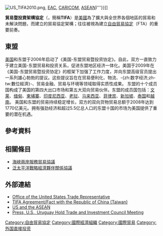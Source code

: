 {{expand|time=2012-04-30T13:38:32+00:00}}
{{Unreferenced |time=2019-12-29T11:09:47+00:00 }}
[[Image:US_TIFA2010.png|thumb]], [[EAC|EAC]], [[CARICOM|CARICOM]], [[ASEAN|ASEAN]])'''}}]]

'''貿易暨投資架構協定'''（{{lang-en|Trade and Investment Framework Agreement}}，簡稱'''TIFA'''）是[[美國|美國]]為了擴大與全世界各個地區的貿易和未解決問題，而建立的貿易協定架構；往往被視為建立[[自由貿易協定|自由貿易協定]]（FTA）的重要前奏。

== 東盟 ==
[[美国|美国]]和东盟于2006年启动了《美国-东盟贸易暨投资协定》。自此，双方一直致力于建立美国-东盟贸易和投资关系，促进东盟地区经济一体化。美国于2009年在《美国-东盟贸易暨投资协定》的框架下加强了工作力度，并向东盟高级官员提出一系列雄心勃勃的提议。这些提议旨在在贸易便利化、物流、-{zh:数字经济;zh-tw:數位經濟}-、贸易金融、贸易与环境等领域取得实质性成果。
东盟的十个成员国构成了美国的第四大出口市场和第五大双向贸易伙伴。东盟的成员国包括：[[文莱|文莱]]、[[缅甸|缅甸]]、[[柬埔寨|柬埔寨]]、[[印度尼西亚|印度尼西亚]]、[[老挝|老挝]]、[[马来西亚|马来西亚]]、[[菲律宾|菲律宾]]、[[新加坡|新加坡]]、[[泰国|泰国]]和[[越南|越南]]。
美国和东盟的贸易持续稳定增长，双方的双向货物贸易总额于2008年达到1770亿美元。拥有强劲经济和超过5.5亿总人口的东盟十国的市场为美国提供了重要的潜在机遇。

== 參考資料 ==
{{reflist}}

== 相關條目 ==
*[[海峽兩岸服務貿易協議|海峽兩岸服務貿易協議]]
*[[泛太平洋戰略經濟夥伴關係協議|泛太平洋戰略經濟夥伴關係協議]]

== 外部連結 ==
*[https://web.archive.org/web/20051120012736/http://ustr.gov/index.html Office of the United States Trade Representative]
*[https://web.archive.org/web/20150128202521/http://www.ustr.gov/sites/default/files/uploads/reports/2008/NTE/asset_upload_file508_14610.pdf TIFA Agreement/Fact with the Republic of China (Taiwan)]
*[http://www.ustr.gov/countries-regions/southeast-asia-pacific/association-southeast-asian-nations-asean US and the ASEAN] {{Wayback|url=http://www.ustr.gov/countries-regions/southeast-asia-pacific/association-southeast-asian-nations-asean |date=20210318060629 }}
*[https://web.archive.org/web/20090703151317/http://www.ustr.gov/about-us/press-office/press-releases/2009/june/us-uruguay-hold-trade-and-investment-council-meeting Press, U.S., Uruguay Hold Trade and Investment Council Meeting]

[[Category:自由貿易協定|Category:自由貿易協定]]
[[Category:國際經濟組織|Category:國際經濟組織]]
[[Category:國際貿易|Category:國際貿易]]
[[Category:外国直接投资|Category:外国直接投资]]